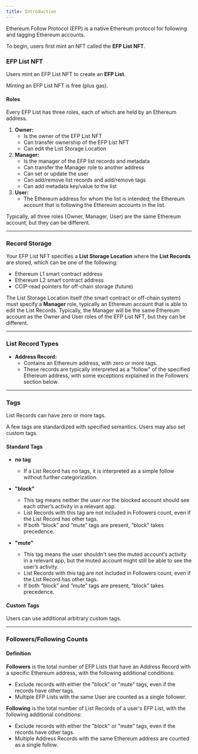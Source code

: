```yaml
---
title: Introduction
---
```


Ethereum Follow Protocol (EFP) is a native Ethereum protocol for following and tagging Ethereum accounts.

To begin, users first mint an NFT called the **EFP List NFT**.

### EFP List NFT

Users mint an EFP List NFT to create an **EFP List**.

Minting an EFP List NFT is free (plus gas).

#### Roles

Every EFP List has three roles, each of which are held by an Ethereum address.

1. **Owner:**
   - Is the owner of the EFP List NFT
   - Can transfer ownership of the EFP List NFT
   - Can edit the List Storage Location
2. **Manager:**
   - Is the manager of the EFP list records and metadata
   - Can transfer the Manager role to another address
   - Can set or update the user
   - Can add/remove list records and add/remove tags
   - Can add metadata key/value to the list
3. **User:**
   - The Ethereum address for whom the list is intended; the Ethereum account that is following the Ethereum accounts in the list.

Typically, all three roles (Owner, Manager, User) are the same Ethereum account, but they can be different.

---

### Record Storage

Your EFP List NFT specifies a **List Storage Location** where the **List Records** are stored, which can be one of the following:

- Ethereum L1 smart contract address
- Ethereum L2 smart contract address
- CCIP-read pointers for off-chain storage (future)

The List Storage Location itself (the smart contract or off-chain system) must specify a **Manager** role, typically an Ethereum account that is able to edit the List Records. Typically, the Manager will be the same Ethereum account as the Owner and User roles of the EFP List NFT, but they can be different.

---

### List Record Types

- **Address Record:**
  - Contains an Ethereum address, with zero or more tags.
  - These records are typically interpreted as a "follow" of the specified Ethereum address, with some exceptions explained in the Followers section below.

---

### Tags

List Records can have zero or more tags.

A few tags are standardized with specified semantics. Users may also set custom tags.

#### Standard Tags

- **no tag**

  - If a List Record has no tags, it is interpreted as a simple follow without further categorization.

- **"block"**

  - This tag means neither the user nor the blocked account should see each other’s activity in a relevant app.
  - List Records with this tag are not included in Followers count, even if the List Record has other tags.
  - If both “block” and “mute” tags are present, “block” takes precedence.

- **"mute"**
  - This tag means the user shouldn't see the muted account’s activity in a relevant app, but the muted account might still be able to see the user’s activity.
  - List Records with this tag are not included in Followers count, even if the List Record has other tags.
  - If both “block” and “mute” tags are present, “block” takes precedence.

#### Custom Tags

Users can use additional arbitrary custom tags.

---

### Followers/Following Counts

#### Definition

**Followers** is the total number of EFP Lists that have an Address Record with a specific Ethereum address, with the following additional conditions:

- Exclude records with either the "block" or "mute" tags, even if the records have other tags.
- Multiple EFP Lists with the same User are counted as a single follower.

**Following** is the total number of List Records of a user's EFP List, with the following additional conditions:

- Exclude records with either the "block" or "mute" tags, even if the records have other tags.
- Multiple Address Records with the same Ethereum address are counted as a single follow.
